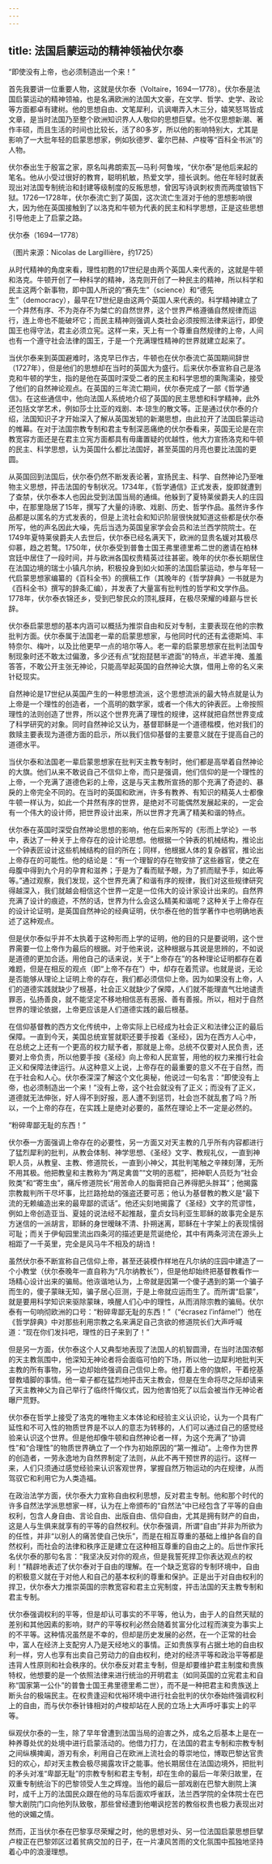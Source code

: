 ```yaml
---
---
---
```

title: 法国启蒙运动的精神领袖伏尔泰
---





“即使没有上帝，也必须制造出一个来！”


首先我要讲一位重要人物，这就是伏尔泰（Voltaire，1694—1778）。伏尔泰是法国启蒙运动的精神领袖，也是名满欧洲的法国大文豪，在文学、哲学、史学、政论等方面都卓有建树。他的思想自由、文笔犀利，讥讽嘲弄入木三分，嬉笑怒骂皆成文章，是当时法国乃至整个欧洲知识界人人敬仰的思想巨擘。他不仅思想新潮、著作丰硕，而且生活的时间也比较长，活了80多岁，所以他的影响特别大，尤其是影响了一大批年轻的启蒙思想家，例如狄德罗、霍尔巴赫、卢梭等“百科全书派”的人物。

伏尔泰出生于殷富之家，原名叫弗朗索瓦—马利·阿鲁埃，“伏尔泰”是他后来起的笔名。他从小受过很好的教育，聪明机敏，热爱文学，擅长讽刺。他在年轻时就表现出对法国专制统治和封建等级制度的反叛思想，曾因写诗讽刺权贵而两度锒铛下狱。1726—1728年，伏尔泰流亡到了英国，这次流亡生涯对于他的思想影响很大，因为他在英国接触到了以洛克和牛顿为代表的民主和科学思想，正是这些思想引导他走上了启蒙之路。

伏尔泰（1694—1778）

（图片来源：Nicolas de Largillière，约1725）



从时代精神的角度来看，理性初甦的17世纪是由两个英国人来代表的，这就是牛顿和洛克。牛顿开创了一种科学的精神，洛克则开创了一种民主的精神，所以科学和民主这两个新事物，即中国人所说的“赛先生”（science）和“德先生”（democracy），最早在17世纪是由这两个英国人来代表的。科学精神建立了一个井然有序、不为尧存不为桀亡的自然世界，这个世界严格遵循自然规律而运行，连上帝也不能破坏它；而民主精神则强调人类社会必须按照法律来运行，即使国王也得守法，君主必须立宪。这样一来，天上有一个尊重自然规律的上帝，人间也有一个遵守社会法律的国王，于是一个充满理性精神的世界就建立起来了。

当伏尔泰来到英国避难时，洛克早已作古，牛顿也在伏尔泰流亡英国期间辞世（1727年），但是他们的思想却在当时的英国大为盛行。后来伏尔泰宣称自己是洛克和牛顿的学生，指的是他在英国时深受二者的民主和科学思想的熏陶濡染，接受了他们的自然神论观点。在英国的三年流亡期间，伏尔泰完成了一部《哲学通信》。在这些通信中，他向法国人系统地介绍了英国的民主思想和科学精神，此外还包括文学艺术，例如莎士比亚的戏剧、本·琼生的散文等。正是通过伏尔泰的介绍，法国知识子才开始深入了解从英国发轫的新潮思想，由此拉开了法国启蒙运动的帷幕。在对于法国宗教专制和君主专制深恶痛绝的伏尔泰看来，英国无论是在宗教宽容方面还是在君主立宪方面都具有毋庸置疑的优越性，他大力宣扬洛克和牛顿的民主、科学思想，认为英国什么都比法国好，甚至英国的月亮也要比法国的更圆。

从英国回到法国后，伏尔泰仍然不断发表论著，宣扬民主、科学、自然神论乃至唯物主义思想，抨击法国的专制状况。1734年，《哲学通信》正式发表，旋即就遭到了查禁，伏尔泰本人也因此受到法国当局的通缉。他躲到了夏特莱侯爵夫人的庄园中，在那里隐居了15年，撰写了大量的诗歌、戏剧、历史、哲学作品。虽然许多作品都是以匿名的方式发表的，但是上流社会和知识阶层很快就知道这些都是伏尔泰所写，他的声名因此大噪，先后当选为英国皇家学会会员和法兰西学院院士。在1749年夏特莱侯爵夫人去世后，伏尔泰已经名满天下，欧洲的显贵名媛对其极尽仰慕，趋之若鹜。1750年，伏尔泰受到普鲁士国王弗里德里希二世的邀请在柏林宫廷中居住了一段时间，并与欧洲各国权贵精英过往甚密。晚年的伏尔泰长期居住在法国边境的瑞士小镇凡尔纳，积极投身到如火如荼的法国启蒙运动，参与年轻一代启蒙思想家编纂的《百科全书》的撰稿工作（其晚年的《哲学辞典》一书就是为《百科全书》撰写的辞条汇编），并发表了大量富有批判性的哲学和文学作品。1778年，伏尔泰衣锦还乡，受到巴黎民众的顶礼膜拜，在极尽荣耀的峰巅与世长辞。

伏尔泰启蒙思想的基本内涵可以概括为推崇自由和反对专制，主要表现在他的宗教批判方面。伏尔泰属于法国老一辈的启蒙思想家，与他同时代的还有孟德斯鸠、丰特奈尔、梅叶，以及比他更早一点的培尔等人。老一辈的启蒙思想家在批判法国专制现象时还不敢太过偏激，多少还有点“犹抱琵琶半遮面”的特点，半遮半掩、羞羞答答，不敢公开主张无神论，只能高举起英国的自然神论大旗，借用上帝的名义来针砭现实。

自然神论是17世纪从英国产生的一种思想流派，这个思想流派的最大特点就是认为上帝是一个理性的创造者，一个高明的数学家，或者一个伟大的钟表匠。上帝按照理性的法则创造了世界，所以这个世界充满了理性的规律，这样就把自然世界变成了科学研究的对象。同时自然神论又认为，基督耶稣是一个道德楷模，他对我们的救赎主要表现为道德方面的启示，所以我们信仰基督的主要意义就在于提高自己的道德水平。

当伏尔泰和法国老一辈启蒙思想家在批判天主教专制时，他们都是高举着自然神论的大旗。他们从来不敢说自己不信仰上帝，而只是强调，他们信仰的是一个理性的上帝，一个充满了道德色彩的上帝，这是与天主教所宣扬的那个充满了奇迹的、暴戾的上帝完全不同的。在当时的英国和欧洲，许多有教养、有知识的精英人士都像牛顿一样认为，如此一个井然有序的世界，是绝对不可能偶然发展起来的，一定会有一个伟大的设计师，把世界设计出来，所以世界才充满了精美和谐的特点。

伏尔泰在英国时深受自然神论思想的影响，他在后来所写的《形而上学论》一书中，表达了一种关于上帝存在的设计论思想。他根据一个钟表的机械结构，推论出一个钟表匠设计这些机械结构的目的所在；同样，他根据人体的复杂器官，推论出上帝存在的可能性。他的结论是：“有一个理智的存在物安排了这些器官，使之在母腹中得到九个月的孕育和滋养；于是为了看而赋予眼，为了抓而赋予手，如此等等。”通过观察，我们发现，这个世界充满了和谐有序的规律，我们对这些规律研究得越深入，我们就越会相信这个世界一定是一位伟大的设计家设计出来的。自然界充满了设计的痕迹，不然的话，世界为什么会这么精美和谐呢？这种关于上帝存在的设计论证明，是英国自然神论的经典证明，伏尔泰在他的哲学著作中也明确地表述了这种观点。

但是伏尔泰似乎并不太执着于这种形而上学的证明，他的目的只是要说明，这个世界需要一位上帝作为最后的根据。对于他来说，这种根据与其说是思辨的，不如说是道德的更加合适。用他自己的话来说，关于“上帝存在”的各种理论证明都存在着难题，但是在相反的观点（即“上帝不存在”）中，却存在着荒谬。也就是说，无论是否能够从理论上证明上帝的存在，我们都必须信仰上帝。因为如果没有上帝，人们的道德实践就缺少了根基，社会正义就缺少了保障，人们就不能理直气壮地谴责罪恶，弘扬善良，就不能坚定不移地相信恶有恶报、善有善报。所以，相对于自然世界的理论依据，上帝更应该是人们道德实践的最后根基。

在信仰基督教的西方文化传统中，上帝实际上已经成为社会正义和法律公正的最后保障。一直到今天，美国总统宣誓就职还要手按着《圣经》，因为在西方人心中，在总统之上还有一个更高的权力赋予者，那就是上帝。总统不仅要对人民负责，还要对上帝负责，所以他要手按《圣经》向上帝和人民宣誓，用他的权力来推行社会正义和保障法律运行。从这种意义上说，上帝存在的最重要的意义不在于自然，而在于社会和人心。伏尔泰深深了解这个文化奥秘，他说过一句名言：“即使没有上帝，也必须制造出一个来！”没有上帝，这个社会就没有了正义；而没有了正义，道德就无法伸张，好人得不到好报，恶人遭不到惩罚，社会岂不就乱套了吗？所以，一个上帝的存在，在实践上是绝对必要的，虽然在理论上不一定是必然的。





“粉碎卑鄙无耻的东西！”


伏尔泰一方面强调上帝存在的必要性，另一方面又对天主教的几乎所有内容都进行了猛烈犀利的批判，从教会体制、神学思想、《圣经》文字、教规礼仪，一直到神职人员，从教皇、主教、修道院长，一直到小神父，其批判笔触之辛辣刻薄，无所不用其极。他把教皇和主教称为“两足禽兽”“文明的恶棍”，把神职人员贬为“社会败类”和“寄生虫”，痛斥修道院长“用苦命人的脂膏把自己养得肥头胖耳”；他揭露宗教裁判所干尽坏事，比拦路抢劫的强盗还要可恶；他认为基督教的教义是“最下流的无赖编造出来的最卑鄙的谎话”。他还尖刻地揭露了《圣经》文字的荒谬性，例如上帝创造亚当、夏娃的说法经不起推敲，童贞女玛利亚生耶稣的故事完全是东方迷信的一派胡言，耶稣的身世暧昧不清、扑朔迷离，耶稣在十字架上的表现懦弱可耻；而关于伊甸园里流出四条河的描述更是荒诞绝伦，其中有两条河流在源头上相距了一千英里，完全是风马牛不相及的胡诌！

虽然伏尔泰不断宣称自己信仰上帝，甚至还装模作样地在凡尔纳的庄园中建造了一个小教堂（伏尔泰晚年一直自称为“凡尔纳教长”），但是他却始终把基督教看作一场精心设计出来的骗局。他诙谐地认为，上帝就是因第一个傻子遇到的第一个骗子而生的，傻子蒙昧无知，骗子居心叵测，于是上帝就应运而生了。而所谓“启蒙”，就是要用科学知识来驱除蒙昧，唤醒人们心中的理性，从而消除宗教的骗局。伏尔泰有一句响彻欧洲的口号：“粉碎卑鄙无耻的东西！”（“écrasez l′infâme!”）他在《哲学辞典》中对那些利用宗教之名来满足自己贪欲的修道院长们大声呼喊道：“现在你们发抖吧，理性的日子来到了！”

但是另一方面，伏尔泰这个人又典型地表现了法国人的机智圆滑，在当时法国浓郁的天主教氛围中，他深知无神论者将会面临可怕的下场，所以他一边犀利地批判天主教的所有事物，另一边却始终强调自己信仰上帝。他打着上帝的旗帜，干着挖基督教墙脚的事情。他一辈子都在猛烈地抨击天主教会，但是在生命将尽之际却请来了天主教神父为自己举行了临终忏悔仪式，因为他害怕死了以后会被当作无神论者曝尸荒野。

伏尔泰在哲学上接受了洛克的唯物主义本体论和经验主义认识论，认为一个具有广延性和不可入性的物质世界是不以人的意志为转移的，人们可以通过自己的感觉经验来认识这个世界。但是他却像牛顿和自然神论者一样，为这个充满了“协调性”和“合理性”的物质世界确立了一个作为初始原因的“第一推动”。上帝作为世界的创造者，一劳永逸地为自然界制定了法则，从此不再干预世界的运行。这样一来，人们只须通过感觉经验来认识客观世界，掌握自然万物运动的内在规律，从而驾驭它和利用它为人类造福。

在政治法学方面，伏尔泰大力宣称自由权利思想，反对君主专制。他和那个时代的许多自然法学派思想家一样，认为在上帝颁布的“自然法”中已经包含了平等的自由权利，包含人身自由、言论自由、出版自由、信仰自由，尤其是拥有财产的自由，这是人与生俱来就享有的平等的自然权利。伏尔泰强调，所谓“自由”并非为所欲为的任性，并非“以别人的痛苦使自己快乐”，而是在相互尊重的基础上维护各自的自然权利，而社会的法律和秩序正是建立在这种相互尊重的自由之上的。后世作家托名伏尔泰的那句名言：“我坚决反对你的观点，但是我誓死捍卫你表达观点的权利！”精辟地表述了伏尔泰对于自由的理解。在一个缺乏宽容的专制环境中，自由的积极意义就在于对他人和自己的基本权利的尊重和保护。正是出于对自由权利的捍卫，伏尔泰大力推崇英国的宗教宽容和君主立宪制度，抨击法国的天主教专制和君主专制。

伏尔泰强调权利的平等，但是却认可事实的不平等，他认为，由于人的自然天赋的差别和其他因素的影响，财产的平等权利必然会随着贫富分化过程而演变为事实上的不平等。这种情况虽然是不幸的，但却是历史发展的必然，在一个正常的社会中，富人在经济上支配穷人乃是天经地义的事情。正如贵族享有占据土地的自由权利一样，穷人也享有出卖自己劳动力的自由权利，绝对的经济平等和政治平等都是违背人性原则和社会秩序的。伏尔泰反对君主专制，但是却要维护君主制度和贵族特权，他想要的是一个依照法律来进行统治的开明君主（如同英国的立宪君主和自称“国家第一公仆”的普鲁士国王弗里德里希二世），而不是一种把君主和贵族送上断头台的极端民主。在权贵逢迎和优裕环境中进行社会批判的伏尔泰始终强调权利上的自由，而与伏尔泰针锋相对的卢梭却站在人民的立场上大声呼吁事实上的平等。

纵观伏尔泰的一生，除了早年曾遭到法国当局的迫害之外，成名之后基本上是在一种养尊处优的处境中进行启蒙活动的。他借力打力，在法国的君主专制和宗教专制之间纵横捭阖，游刃有余，利用自己在欧洲上流社会的尊崇地位，博取巴黎达官贵妇的欢心，却对天主教会极尽揭露攻讦之能事。他长期居住在法国边境外，把批判的矛头对准“卑鄙无耻”的宗教专制和君主专制，却在生命的最后一年荣归故里，在双重专制统治下的巴黎领受人生之辉煌。当他的最后一部戏剧在巴黎大剧院上演时，成千上万的法国民众跟在他的马车后面欢呼雀跃，法兰西学院的全体院士在巴黎大剧院门口向他列队致敬，那些曾经遭到他嘲讽挖苦的教俗权贵也极力表现出对他的谀媚之情。

然而，正当伏尔泰在巴黎享尽荣耀之时，他的思想对头、另一位法国启蒙思想巨擘卢梭正在巴黎郊区过着贫病交加的日子，在一片凄风苦雨的文化氛围中孤独地坚持着心中的浪漫理想。